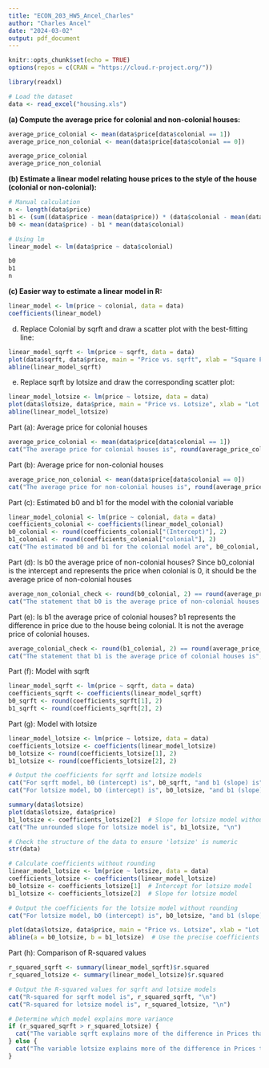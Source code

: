 ```yaml
---
title: "ECON_203_HW5_Ancel_Charles"
author: "Charles Ancel"
date: "2024-03-02"
output: pdf_document
---
```


```r
knitr::opts_chunk$set(echo = TRUE)
options(repos = c(CRAN = "https://cloud.r-project.org/"))
```

```r
library(readxl)

```

```r
# Load the dataset
data <- read_excel("housing.xls")
```

**(a) Compute the average price for colonial and non-colonial houses:**
```r
average_price_colonial <- mean(data$price[data$colonial == 1])
average_price_non_colonial <- mean(data$price[data$colonial == 0])

average_price_colonial 
average_price_non_colonial
```


**(b) Estimate a linear model relating house prices to the style of the house (colonial or non-colonial):**
```r
# Manual calculation
n <- length(data$price)
b1 <- (sum((data$price - mean(data$price)) * (data$colonial - mean(data$colonial)))) / (sum((data$colonial - mean(data$colonial))^2))
b0 <- mean(data$price) - b1 * mean(data$colonial)

# Using lm
linear_model <- lm(data$price ~ data$colonial)

b0
b1
n
```

**(c) Easier way to estimate a linear model in R:**
```r
linear_model <- lm(price ~ colonial, data = data)
coefficients(linear_model)
```

(d) Replace Colonial by sqrft and draw a scatter plot with the best-fitting line:
```r
linear_model_sqrft <- lm(price ~ sqrft, data = data)
plot(data$sqrft, data$price, main = "Price vs. sqrft", xlab = "Square Footage", ylab = "Price")
abline(linear_model_sqrft)
```

(e) Replace sqrft by lotsize and draw the corresponding scatter plot:
```r
linear_model_lotsize <- lm(price ~ lotsize, data = data)
plot(data$lotsize, data$price, main = "Price vs. Lotsize", xlab = "Lot Size", ylab = "Price")
abline(linear_model_lotsize)
```
Part (a): Average price for colonial houses
```r
average_price_colonial <- mean(data$price[data$colonial == 1])
cat("The average price for colonial houses is", round(average_price_colonial, 2), "\n")
```

Part (b): Average price for non-colonial houses
```r
average_price_non_colonial <- mean(data$price[data$colonial == 0])
cat("The average price for non-colonial houses is", round(average_price_non_colonial, 2), "\n")
```

Part (c): Estimated b0 and b1 for the model with the colonial variable
```r
linear_model_colonial <- lm(price ~ colonial, data = data)
coefficients_colonial <- coefficients(linear_model_colonial)
b0_colonial <- round(coefficients_colonial["(Intercept)"], 2)
b1_colonial <- round(coefficients_colonial["colonial"], 2)
cat("The estimated b0 and b1 for the colonial model are", b0_colonial, "and", b1_colonial, "\n")
```

Part (d): Is b0 the average price of non-colonial houses?
Since b0_colonial is the intercept and represents the price when colonial is 0, it should be the average price of non-colonial houses
```r
average_non_colonial_check <- round(b0_colonial, 2) == round(average_price_non_colonial, 2)
cat("The statement that b0 is the average price of non-colonial houses is", average_non_colonial_check, "\n")
```

Part (e): Is b1 the average price of colonial houses?
b1 represents the difference in price due to the house being colonial. It is not the average price of colonial houses.
```r
average_colonial_check <- round(b1_colonial, 2) == round(average_price_colonial, 2)
cat("The statement that b1 is the average price of colonial houses is", average_colonial_check, "\n")
```

Part (f): Model with sqrft
```r
linear_model_sqrft <- lm(price ~ sqrft, data = data)
coefficients_sqrft <- coefficients(linear_model_sqrft)
b0_sqrft <- round(coefficients_sqrft[1], 2)
b1_sqrft <- round(coefficients_sqrft[2], 2)
```

Part (g): Model with lotsize
```r
linear_model_lotsize <- lm(price ~ lotsize, data = data)
coefficients_lotsize <- coefficients(linear_model_lotsize)
b0_lotsize <- round(coefficients_lotsize[1], 2)
b1_lotsize <- round(coefficients_lotsize[2], 2)

# Output the coefficients for sqrft and lotsize models
cat("For sqrft model, b0 (intercept) is", b0_sqrft, "and b1 (slope) is", b1_sqrft, "\n")
cat("For lotsize model, b0 (intercept) is", b0_lotsize, "and b1 (slope) is", b1_lotsize, "\n")

summary(data$lotsize)
plot(data$lotsize, data$price)
b1_lotsize <- coefficients_lotsize[2]  # Slope for lotsize model without rounding
cat("The unrounded slope for lotsize model is", b1_lotsize, "\n")

```
```r
# Check the structure of the data to ensure 'lotsize' is numeric
str(data)

# Calculate coefficients without rounding
linear_model_lotsize <- lm(price ~ lotsize, data = data)
coefficients_lotsize <- coefficients(linear_model_lotsize)
b0_lotsize <- coefficients_lotsize[1]  # Intercept for lotsize model
b1_lotsize <- coefficients_lotsize[2]  # Slope for lotsize model

# Output the coefficients for the lotsize model without rounding
cat("For lotsize model, b0 (intercept) is", b0_lotsize, "and b1 (slope) is", b1_lotsize, "\n")

plot(data$lotsize, data$price, main = "Price vs. Lotsize", xlab = "Lot Size", ylab = "Price")
abline(a = b0_lotsize, b = b1_lotsize)  # Use the precise coefficients here

```
Part (h): Comparison of R-squared values
```r
r_squared_sqrft <- summary(linear_model_sqrft)$r.squared
r_squared_lotsize <- summary(linear_model_lotsize)$r.squared

# Output the R-squared values for sqrft and lotsize models
cat("R-squared for sqrft model is", r_squared_sqrft, "\n")
cat("R-squared for lotsize model is", r_squared_lotsize, "\n")

# Determine which model explains more variance
if (r_squared_sqrft > r_squared_lotsize) {
  cat("The variable sqrft explains more of the difference in Prices than the variable lotsize.\n")
} else {
  cat("The variable lotsize explains more of the difference in Prices than the variable sqrft.\n")
}
```
